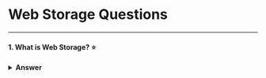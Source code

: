 
<Head>
  <title>Web Storage | Frontend.wiki</title>
</Head>

# Web Storage Questions

---

#### 1. What is Web Storage? ⭐

<details>
  <summary>
    <strong>Answer</strong>
  </summary>
**Web storage** is an API by which browsers can store some data locally within the user's browser. The web storage provides two mechanisms for storing data on the client.

    1. **Local storage**: It stores data for current origin with no expiration date.
    2. **Session storage**: It stores data for one session and the data is lost whenever the browser tab is closed.
</details>